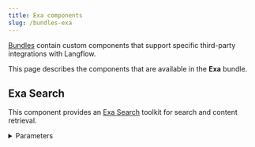```yaml
---
title: Exa components
slug: /bundles-exa
---
```



[Bundles](/components-bundle-components) contain custom components that support specific third-party integrations with Langflow.

This page describes the components that are available in the **Exa** bundle.

## Exa Search

This component provides an [Exa Search](https://exa.ai/) toolkit for search and content retrieval.

<details>
<summary>Parameters</summary>

**Inputs**

| Name | Type | Description |
|------|------|-------------|
| metaphor_api_key | SecretString | An API key for Exa Search. |
| use_autoprompt | Boolean | Whether to use the autoprompt feature. Default: true. |
| search_num_results | Integer | The number of results to return for search. Default: 5. |
| similar_num_results | Integer | The number of similar results to return. Default: 5. |

**Outputs**

| Name | Type | Description |
|------|------|-------------|
| tools | List[Tool] | A list of search tools provided by the toolkit. |

</details>